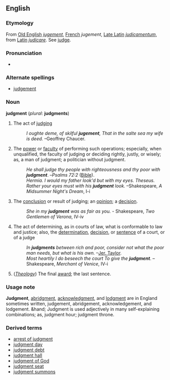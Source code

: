 ==English==
===Etymology===
From [[Old English]] ''[[jugement]]'', [[French]] ''jugement'', [[Late Latin]] ''[[judicamentum]]'', from [[Latin]] ''[[judicare]]''. See [[judge]].

===Pronunciation===
*{{AHD|/jŭj'mənt/}}

===Alternate spellings===
*[[judgement]]

===Noun===
'''judgment''' (''plural'': '''judgments''')
#The act of [[judge|judging]]
#:''I oughte deme, of skilful '''jugement''', That in the salte sea my wife is deed.'' &ndash;Geoffrey Chaucer.
#The [[power]] or [[faculty]] of performing such operations; especially, when unqualified, the faculty of judging or deciding rightly, justly, or wisely; as, a man of judgment; a politician without judgment.
#:''He shall judge thy people with righteousness and thy poor with '''judgment'''''. &ndash;''Psalms 72:2'' ([[Bible]]).
#:''Hermia. I would my father look'd but with my eyes. Theseus. Rather your eyes must with his '''judgment''' look.'' &ndash;Shakespeare, ''A Midsummer Night's Dream'', I-i
#The [[conclusion]] or result of judging; an [[opinion]]; a [[decision]].
#:''She in my '''judgment''' was as fair as you.'' - Shakespeare, ''Two Gentlemen of Verona'', IV-iv
#The act of determining, as in courts of law, what is conformable to law and justice; also, the [[determination]], [[decision]], or [[sentence]] of a court, or of a judge
#:''In '''judgments''' between rich and poor, consider not what the poor man needs, but what is his own.'' &ndash;[[Jer. Taylor]].
#:''Most heartily I do beseech the court To give the '''judgment'''''. &ndash;Shakespeare, ''Merchant of Venice'', IV-i
#(''[[Theology]]'') The final [[award]]; the last sentence. 

===Usage note===
'''Judgment''', [[abridgment]], [[acknowledgment]], and [[lodgment]] are in England sometimes written, judgement, abridgement, acknowledgement, and lodgement. &hand; Judgment is used adjectively in many self-explaining combinations; as, judgment hour; judgment throne. 

===Derived terms===
*[[arrest of judgment]]
*[[judgment day]]
*[[judgment debt]]
*[[judgment hall]]
*[[judgment of God]]
*[[judgment seat]]
*[[judgment summons]]

<!-- move these to separate pages
#(''[[Theology]]'') Judgment day, the last day, or period when final judgment will be pronounced on the subjects of God's moral government. -- 
#(''[[Law]]'') Judgment debt, a debt secured to the creditor by a judge's order. 
#'''Judgment''' hall, a hall where courts are held.
#'''Judgment''' seat, the seat or bench on which judges sit in court; hence, a court; a tribunal. 
#:*We shall all stand before the '''judgment''' seat of Christ. ''Romans xiv. 10'' ([[Bible]]).
#(''[[Law]]'') '''Judgment''' summons, a proceeding by a '''judgment''' creditor against a '''judgment''' debtor upon an unsatisfied '''judgment'''. 
#(''[[Law]]'')Arrest of '''judgment'''. See under [[Arrest]].
#'''Judgment''' of God, a term formerly applied to extraordinary trials of secret crimes, as by arms and single combat, by ordeal, etc.; it being imagined that God would work miracles to vindicate innocence. See under [[Ordeal]].
-->

{{webster}}